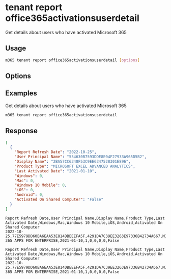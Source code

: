 
# tenant report office365activationsuserdetail

Get details about users who have activated Microsoft 365

## Usage

```sh
m365 tenant report office365activationsuserdetail [options]
```

## Options

<Global />

## Examples

Get details about users who have activated Microsoft 365

```sh
m365 tenant report office365activationsuserdetail
```

## Response

<Tabs>
  <TabItem value="json" label="JSON">

  ```json
  [
    {
      "Report Refresh Date": "2022-10-25",
      "User Principal Name": "554630B7593DDE8E04F27933A965D5B2",
      "Display Name": "2BA57CC6348F53C9EE6347528301E896",
      "Product Type": "MICROSOFT EXCEL ADVANCED ANALYTICS",
      "Last Activated Date": "2021-01-10",
      "Windows": 0,
      "Mac": 0,
      "Windows 10 Mobile": 0,
      "iOS": 0,
      "Android": 0,
      "Activated On Shared Computer": "False"
    }
  ]
  ```

  </TabItem>
  <TabItem value="text" label="Text">

  ```text
  Report Refresh Date,User Principal Name,Display Name,Product Type,Last Activated Date,Windows,Mac,Windows 10 Mobile,iOS,Android,Activated On Shared Computer
  2022-10-25,77E5979DD60BA6EAA53E814DBEEEFA5F,4291DA7C39EE3263E97336B42734A667,MICROSOFT 365 APPS FOR ENTERPRISE,2021-01-10,1,0,0,0,0,False
  ```

  </TabItem>
  <TabItem value="csv" label="CSV">

  ```csv
  Report Refresh Date,User Principal Name,Display Name,Product Type,Last Activated Date,Windows,Mac,Windows 10 Mobile,iOS,Android,Activated On Shared Computer
  2022-10-25,77E5979DD60BA6EAA53E814DBEEEFA5F,4291DA7C39EE3263E97336B42734A667,MICROSOFT 365 APPS FOR ENTERPRISE,2021-01-10,1,0,0,0,0,False
  ```

  </TabItem>
</Tabs>
